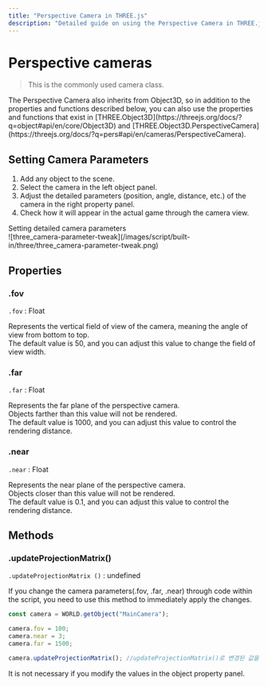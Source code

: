 ```yaml
---
title: "Perspective Camera in THREE.js"
description: "Detailed guide on using the Perspective Camera in THREE.js within Redbrick Studios."
---
```


# Perspective cameras

> This is the commonly used camera class.

<Callout type="info">
The Perspective Camera also inherits from Object3D, so in addition to the properties and functions described below, you can also use the properties and functions that exist in [THREE.Object3D](https://threejs.org/docs/?q=object#api/en/core/Object3D) and [THREE.Object3D.PerspectiveCamera](https://threejs.org/docs/?q=pers#api/en/cameras/PerspectiveCamera).
</Callout>

## Setting Camera Parameters

1. Add any object to the scene.  
2. Select the camera in the left object panel.  
3. Adjust the detailed parameters (position, angle, distance, etc.) of the camera in the right property panel.  
4. Check how it will appear in the actual game through the camera view.  

<Callout type="info">
    Setting detailed camera parameters    
    <br/>
    ![three_camera-parameter-tweak](/images/script/built-in/three/three_camera-parameter-tweak.png)
</Callout>

## Properties

### .fov

`.fov` : Float

Represents the vertical field of view of the camera, meaning the angle of view from bottom to top.  
The default value is 50, and you can adjust this value to change the field of view width.

### .far

`.far` : Float

Represents the far plane of the perspective camera.  
Objects farther than this value will not be rendered.  
The default value is 1000, and you can adjust this value to control the rendering distance.

### .near

`.near` : Float

Represents the near plane of the perspective camera.  
Objects closer than this value will not be rendered.  
The default value is 0.1, and you can adjust this value to control the rendering distance.

## Methods

### .updateProjectionMatrix()

`.updateProjectionMatrix ()` : undefined

If you change the camera parameters(.fov, .far, .near) through code within the script, you need to use this method to immediately apply the changes.

```js copy filename="example"
const camera = WORLD.getObject("MainCamera");

camera.fov = 100;
camera.near = 3;
camera.far = 1500;

camera.updateProjectionMatrix(); //updateProjectionMatrix()로 변경된 값을 업데이트
```

<Callout type="warning">
    It is not necessary if you modify the values in the object property panel.  
</Callout>

